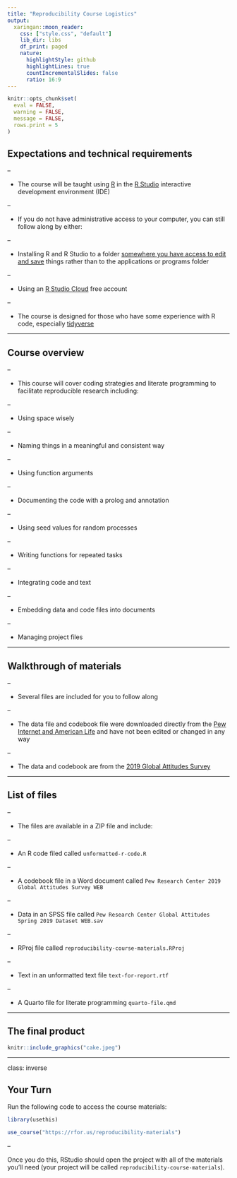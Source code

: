 ```yaml
---
title: "Reproducibility Course Logistics"
output:
  xaringan::moon_reader:
    css: ["style.css", "default"]
    lib_dir: libs
    df_print: paged
    nature:
      highlightStyle: github
      highlightLines: true
      countIncrementalSlides: false
      ratio: 16:9
---
```


```r
knitr::opts_chunk$set(
  eval = FALSE,
  warning = FALSE,
  message = FALSE,
  rows.print = 5
)
```


## Expectations and technical requirements

--

* The course will be taught using [R](https://cran.r-project.org) in the [R Studio](https://www.rstudio.com) interactive development environment (IDE)

--

* If you do not have administrative access to your computer, you can still follow along by either: 

--

  + Installing R and R Studio to a folder [somewhere you have access to edit and save](https://rpubs.com/tomhopper/windows_nonadmin_install) things rather than to the applications or programs folder
  
--

  + Using an [R Studio Cloud](https://rstudio.cloud) free account  

--

* The course is designed for those who have some experience with R code, especially [tidyverse](https://www.tidyverse.org) 

---

## Course overview

--

* This course will cover coding strategies and literate programming to facilitate reproducible research including: 

--

  + Using space wisely 

--

  + Naming things in a meaningful and consistent way 

--

  + Using function arguments

--

  + Documenting the code with a prolog and annotation
    
--

  + Using seed values for random processes

--

  + Writing functions for repeated tasks

--

  + Integrating code and text

--

  + Embedding data and code files into documents

--

  + Managing project files  
    
---

## Walkthrough of materials 

--

* Several files are included for you to follow along

--

* The data file and codebook file were downloaded directly from the [Pew Internet and American Life](https://www.pewresearch.org/tools-and-resources/) and have not been edited or changed in any way

--

* The data and codebook are from the [2019 Global Attitudes Survey](https://www.pewresearch.org/global/dataset/spring-2019-survey-data/) 

---

## List of files

--

* The files are available in a ZIP file and include: 

--

  + An R code filed called `unformatted-r-code.R`

--

  + A codebook file in a Word document called `Pew Research Center 2019 Global Attitudes Survey WEB` 

--

  + Data in an SPSS file called `Pew Research Center Global Attitudes Spring 2019 Dataset WEB.sav`

--
      
  + RProj file called `reproducibility-course-materials.RProj`

--

  + Text in an unformatted text file `text-for-report.rtf`
  
--

  + A Quarto file for literate programming `quarto-file.qmd`

---

## The final product

```r
knitr::include_graphics("cake.jpeg")
```

---

class: inverse

## Your Turn

Run the following code to access the course materials:

```r
library(usethis)

use_course("https://rfor.us/reproducibility-materials")
```

--

Once you do this, RStudio should open the project with all of the materials you'll need (your project will be called `reproducibility-course-materials`).

